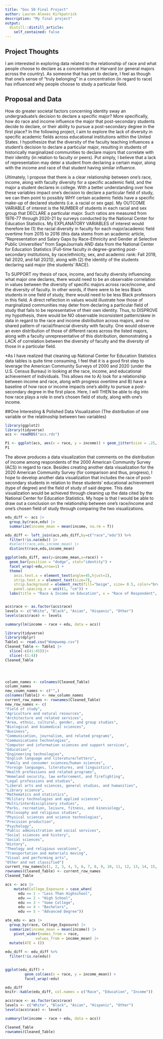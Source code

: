 ```yaml
---
title: "Gov 50 Final Project"
author: Lauren Alexes Kirkpatrick
description: "My final project"
output:
  distill::distill_article:
    self_contained: false
---
```


## Project Thoughts

I am interested in exploring data related to the relationship of race and what people choose to declare as a concentration at Harvard (or general majors across the country). As someone that has yet to declare, I feel as though that one's sense of "truly belonging" in a concentration (in regard to race) has influenced why people choose to study a particular field. 

## Proposal and Data

How do greater societal factors concerning identity sway an undergraduate's decision to declare a specific major? More specifically, how do race and income influence the major that post-secondary students decide to declare, or their ability to pursue a post-secondary degree in the first place? In the following project, I aim to explore the lack of diversity in specific academic fields across educational institutions within the United States. I hypothesize that the diversity of the faculty teaching influences a student's decision to declare a particular major, resulting in students of historically marginalized communities to declare majors that correlate with their identity (in relation to faculty or peers). Put simply, I believe that a lack of representation may deter a student from declaring a certain major, along with the income and race of that student having similar influence. 

Ultimately, I propose that there is a clear relationship between one's race, income, along with faculty diversity for a specific academic field, and the major a student declares in college. With a better understanding over how these variables impact one's decision to declare a particular field of study, we can then point to possibly WHY certain academic fields have a specific make-up of declared students (i.e. a racial or sex gap). My OUTCOME VARIABLE of interest is the NUMBER of students in each racial and sex group that DECLARE a particular major. Such ratios are measured from 1976-77 through 2020-21 by surveys conducted by the National Center for Education Statistics. My EXPLANATORY VARIABLES of interest would therefore be (1) the racial diversity in faculty for each major/academic field overtime from 2015 to 2016 (this data stems from an academic article, "Representation and Salary Gaps by Race-Ethnicity and Gender at Selective Public Universities" from SageJournals AND data from the National Center for Education Statistics [Full-time faculty in degree-granting post-secondary institutions, by race/ethnicity, sex, and academic rank: Fall 2019, fall 2020, and fall 2021]), along with (2) the identity of the students declaring said major (the students' RACE). 

To SUPPORT my thesis of race, income, and faculty diversity influencing what major one declares, there would need to be an observable correlation in values between the diversity of specific majors across race/income, and the diversity of faculty. In other words, if there were to be less Black students in one field of study, there would need to be less Black professors in this field. A direct reflection in values would illustrate how those of marginalized communities may deter from declaring a particular field of study that fails to be representative of their own identity. Thus, to DISPROVE my hypothesis, there would be NO observable inconsistent pattern/skew in data in regard to the race and income distribution across majors, and no shared pattern of racial/financial diversity with faculty. One would observe an even distribution of those of different races across the listed majors, along with a faculty unrepresentative of this distribution, demonstrating a LACK of correlation between the diversity of faculty and the diversity of those in a particular field. 

*As I have realized that cleaning up National Center for Education Statistics data tables is quite time consuming, I feel that it is a good first step to leverage the American Community Surveys of 2000 and 2020 (under the U.S. Census Bureau) in looking at the race, income, and educational achievement of individuals. This allows me to A) look for a relationship between income and race, along with progress overtime and B) have a baseline of how race or income impacts one's ability to pursue a post-secondary degree in the first place. Here, I will THEN be able to dig into how race plays a role in one's chosen field of study, along with one's income.

##One Interesting & Polished Data Visualization (The distribution of one variable or the relatinoship between two variables) 

```r
library(ggplot2)
library(tidyverse)
acs <- readRDS("acs.rds")

P1 <- ggplot(acs, aes(x = race, y = income)) + geom_jitter(size = .25, alpha = .1) + labs(title = "Race & Income", x = "Race of Respondent", y = "Income of Respondent", caption = "American Community Survey 2000 (U.S. Census Bureau)")
P1
```
The above produces a data visualization that comments on the distribution of income among respondents of the 2000 American Community Survey (ACS) in regard to race. Besides creating another data visualization for the 2020 American Community Survey (for comparison and thus, progress), I hope to develop another data visualization that includes the race of post-secondary students in relation to these students' educational achievement (type of degree) and the field of study of said degree. This data visualization would be achieved through cleaning up the data cited by the National Center for Education Statistics. My hope is that I would be able to draw out a conclusion on the relationship between one's race/income and one's chosen field of study through comparing the two visualizations.


```r
edu_diff <- acs |>
  group_by(race,edu) |>
  summarize(income_mean = mean(income, na.rm = T))

edu_diff <- left_join(acs,edu_diff,by=c("race","edu")) %>% 
  filter(!is.na(edu)) |>
  #select(race,edu,income_mean) |>
  distinct(race,edu,income_mean)

ggplot(edu_diff, aes(y=income_mean,x=race)) + 
  geom_bar(position = "dodge", stat="identity") + 
  facet_wrap(~edu,nrow=1) + 
  theme(
    axis.text.x = element_text(angle=45,hjust=1),
    strip.text.x = element_text(size=7),
    strip.background = element_rect(fill="beige", size= 0.5, color="brown"),
    panel.spacing.x = unit(1, "cm")) + 
  labs(title = "Race & Income on Education", x = "Race of Respondent", y = "Avg. Income", caption = "American Community Survey 2000 (U.S. Census Bureau)")


acs$race <- as.factor(acs$race)
levels <- c("White", "Black", "Asian", "Hispanic", "Other")
levels(acs$race) <- levels

summary(lm(income ~ race + edu, data = acs))
```













```r
library(tidyverse)
library(dplyr)
Table1 <- read.csv("Wompwomp.csv")
Cleaned_Table <- Table1 |>
  slice(-c(41:45))|>
  slice(-(1:4))
Cleaned_Table


  
```

```r
column_names <- colnames(Cleaned_Table)
column_names
new_coumn_names <- c("",)
colnames(Table1) <- new_column_names
current_row_names <- rownames(Cleaned_Table)
new_row_names <- c(
"Field of study",
"Agriculture and natural resources", 
"Architecture and related services",
"Area, ethnic, cultural, gender, and group studies",	
"Biological and biomedical sciences",
"Business",
"Communication, journalism, and related programs",	
"Communications technologies",	
"Computer and information sciences and support services",
"Education",
"Engineering technologies",	
"English language and literature/letters",	
"Family and consumer sciences/human sciences",	
"Foreign languages, literatures, and linguistics",	
"Health professions and related programs",	
"Homeland security, law enforcement, and firefighting",	
"Legal professions and studies",
"Liberal arts and sciences, general studies, and humanities",	
"Library science",
"Mathematics and statistics",	
"Military technologies and applied sciences",	
"Multi/interdisciplinary studies",
"Parks, recreation, leisure, fitness, and kinesiology",	
"Philosophy and religious studies",	
"Physical sciences and science technologies",	
"Precision production",	
"Psychology",	
"Public administration and social services",	
"Social sciences and history",
"Social sciences",	
"History",	
"Theology and religious vocations",	
"Transportation and materials moving",	
"Visual and performing arts",	
"Other and not classified")
current_row_names[c(1, 2, 3, 4, 5, 6, 7, 8, 9, 10, 11, 12, 13, 14, 15, 16, 17, 18, 19, 20, 21, 22, 23, 24, 25, 26, 27, 28, 29, 30, 31, 32, 33, 34, 35, 36)] <- new_row_names
rownames(Cleaned_Table) <- current_row_names
Cleaned_Table


```


```r
acs <- acs |>
    mutate(College_Exposure = case_when(
      edu == 1 ~ "Less Than Highschool", 
      edu == 2 ~ "High School",
      edu == 3 ~ "Some College",
      edu == 4 ~ "Bachelors",
      edu == 5 ~ "Advanced Degree"))

ate_edu <- acs |>
  group_by(race, College_Exposure) |>
  summarize(income_mean = mean(income)) |>
    pivot_wider(names_from = race, 
              values_from = income_mean) |>
  mutate(ATE = ())
  
edu_diff <- edu_diff %>% 
  filter(!is.na(edu))

  
ggplot(edu_diff) + 
         geom_col(aes(x = race, y = income_mean)) +
         facet_wrap(~edu)

edu_diff
knitr::kable(edu_diff, col.names = c("Race", "Education", "Income"))

acs$race <- as.factor(acs$race)
levels <- c("White", "Black", "Asian", "Hispanic", "Other")
levels(acs$race) <- levels

summary(lm(income ~ race + edu, data = acs))
```



```r
Cleaned_Table
rownames(Cleaned_Table)
```



